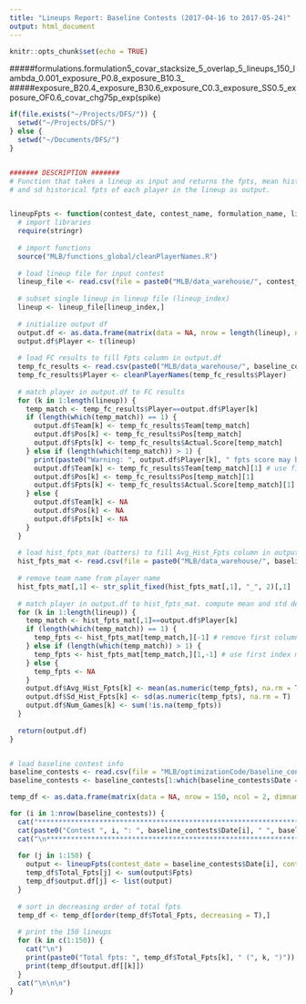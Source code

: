```yaml
---
title: "Lineups Report: Baseline Contests (2017-04-16 to 2017-05-24)"
output: html_document
---
```


```r
knitr::opts_chunk$set(echo = TRUE)
```


#####formulations.formulation5_covar_stacksize_5_overlap_5_lineups_150_lambda_0.001_exposure_P0.8_exposure_B10.3_
#####exposure_B20.4_exposure_B30.6_exposure_C0.3_exposure_SS0.5_exposure_OF0.6_covar_chg75p_exp(spike)


```r
if(file.exists("~/Projects/DFS/")) {
  setwd("~/Projects/DFS/")
} else {
  setwd("~/Documents/DFS/")
}


####### DESCRIPTION #######
# Function that takes a lineup as input and returns the fpts, mean historical fpts,
# and sd historical fpts of each player in the lineup as output.


lineupFpts <- function(contest_date, contest_name, formulation_name, lineup_index) {
  # import libraries
  require(stringr)
  
  # import functions
  source("MLB/functions_global/cleanPlayerNames.R") 
  
  # load lineup file for input contest
  lineup_file <- read.csv(file = paste0("MLB/data_warehouse/", contest_date, "/", contest_name, "/lineups/", formulation_name, ".csv"), stringsAsFactors = F, header = T)
  
  # subset single lineup in lineup file (lineup_index)
  lineup <- lineup_file[lineup_index,]
  
  # initialize output df
  output.df <- as.data.frame(matrix(data = NA, nrow = length(lineup), ncol = 7, dimnames = list(NULL, c("Player", "Team", "Pos", "Fpts", "Avg_Hist_Fpts", "Sd_Hist_Fpts", "Num_Games"))))
  output.df$Player <- t(lineup)
  
  # load FC results to fill Fpts column in output.df
  temp_fc_results <- read.csv(paste0("MLB/data_warehouse/", baseline_contests$Date[i], "/player_results.csv"), stringsAsFactors = F, header = T)
  temp_fc_results$Player <- cleanPlayerNames(temp_fc_results$Player)
  
  # match player in output.df to FC results
  for (k in 1:length(lineup)) {
    temp_match <- temp_fc_results$Player==output.df$Player[k]
    if (length(which(temp_match)) == 1) {
      output.df$Team[k] <- temp_fc_results$Team[temp_match]
      output.df$Pos[k] <- temp_fc_results$Pos[temp_match]
      output.df$Fpts[k] <- temp_fc_results$Actual.Score[temp_match]
    } else if (length(which(temp_match)) > 1) {
      print(paste0("Warning: ", output.df$Player[k], " fpts score may be incorrect b/c same name on different teams."))
      output.df$Team[k] <- temp_fc_results$Team[temp_match][1] # use first index match
      output.df$Pos[k] <- temp_fc_results$Pos[temp_match][1]
      output.df$Fpts[k] <- temp_fc_results$Actual.Score[temp_match][1]
    } else {
      output.df$Team[k] <- NA
      output.df$Pos[k] <- NA
      output.df$Fpts[k] <- NA
    }
  }
  
  # load hist_fpts_mat (batters) to fill Avg_Hist_Fpts column in output.df
  hist_fpts_mat <- read.csv(file = paste0("MLB/data_warehouse/", baseline_contests$Date[i], "/hist_fpts_mat.csv"), stringsAsFactors = F, header = T, check.names = F)
  
  # remove team name from player name
  hist_fpts_mat[,1] <- str_split_fixed(hist_fpts_mat[,1], "_", 2)[,1]
  
  # match player in output.df to hist_fpts_mat. compute mean and std dev
  for (k in 1:length(lineup)) {
    temp_match <- hist_fpts_mat[,1]==output.df$Player[k]
    if (length(which(temp_match)) == 1) {
      temp_fpts <- hist_fpts_mat[temp_match,][-1] # remove first column element (player sname)
    } else if (length(which(temp_match)) > 1) {
      temp_fpts <- hist_fpts_mat[temp_match,][1,-1] # use first index match
    } else {
      temp_fpts <- NA
    }
    output.df$Avg_Hist_Fpts[k] <- mean(as.numeric(temp_fpts), na.rm = T)
    output.df$Sd_Hist_Fpts[k] <- sd(as.numeric(temp_fpts), na.rm = T)
    output.df$Num_Games[k] <- sum(!is.na(temp_fpts))
  }
  
  return(output.df)
}


# load baseline contest info
baseline_contests <- read.csv(file = "MLB/optimizationCode/baseline_contests.csv", stringsAsFactors = F, header = T)
baseline_contests <- baseline_contests[1:which(baseline_contests$Date == "2017-05-24"),]

temp_df <- as.data.frame(matrix(data = NA, nrow = 150, ncol = 2, dimnames = list(NULL, c("Total_Fpts","output.df"))))

for (i in 1:nrow(baseline_contests)) {
  cat("***********************************************************************************************\n")
  cat(paste0("Contest ", i, ": ", baseline_contests$Date[i], " ", baseline_contests$Contest_names[i]))
  cat("\n***********************************************************************************************\n")
  
  for (j in 1:150) {
    output <- lineupFpts(contest_date = baseline_contests$Date[i], contest_name = baseline_contests$Contest_names[i], formulation_name = "formulations.formulation5_covar_stacksize_5_overlap_5_lineups_150_lambda_0.001_exposure_P0.8_exposure_B10.3_exposure_B20.4_exposure_B30.6_exposure_C0.3_exposure_SS0.5_exposure_OF0.6_covar_chg75p_exp(spike)", lineup_index = j)
    temp_df$Total_Fpts[j] <- sum(output$Fpts)
    temp_df$output.df[j] <- list(output)
  }
  
  # sort in decreasing order of total fpts
  temp_df <- temp_df[order(temp_df$Total_Fpts, decreasing = T),]
  
  # print the 150 lineups
  for (k in c(1:150)) {
    cat("\n")
    print(paste0("Total fpts: ", temp_df$Total_Fpts[k], " (", k, ")"))
    print(temp_df$output.df[[k]])
  }
  cat("\n\n\n")
}

```






